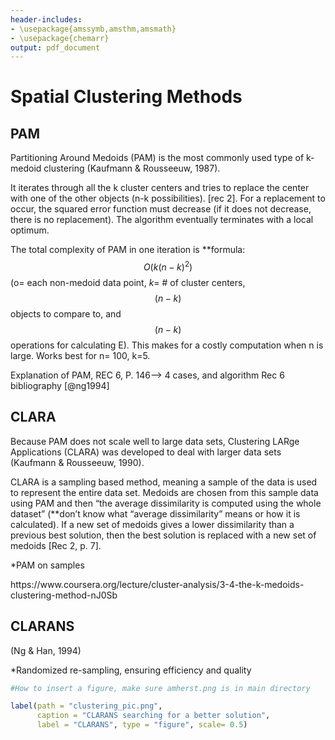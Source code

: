 ```yaml
---
header-includes:
- \usepackage{amssymb,amsthm,amsmath}
- \usepackage{chemarr}
output: pdf_document
---
```


<!--
You can delete the header-includes (lines 3-5 above) if you like and also the chunk below since it is loaded in the skeleton.Rmd file.  They are included so that chap2.Rmd will compile by itself when you hit Knit PDF.
-->

# Spatial Clustering Methods {#typeset-equ}

## PAM
Partitioning Around Medoids (PAM) is the most commonly used type of k-medoid clustering (Kaufmann & Rousseeuw, 1987).

It iterates through all the k cluster centers and tries to replace the center with one of the other objects (n-k possibilities). [rec 2]. For a replacement to occur, the squared error function must decrease (if it does not decrease, there is no replacement). The algorithm eventually terminates with a local optimum. 

The total complexity of PAM in one iteration is **formula: $$O(k(n-k)^2)$$ (o= each non-medoid data point, _k_= # of cluster centers, $$(n-k)$$ objects to compare to, and $$(n-k)$$ operations for calculating E). This makes for a costly computation when n is large. Works best for n= 100, k=5. 

Explanation of PAM, REC 6, P. 146--> 4 cases, and algorithm Rec 6 bibliography [@ng1994]

## CLARA
Because PAM does not scale well to large data sets, Clustering LARge Applications (CLARA) was developed to deal with larger data sets (Kaufmann & Rousseeuw, 1990).

CLARA is a sampling based method, meaning a sample of the data is used to represent the entire data set. Medoids are chosen from this sample data using PAM and then "the average dissimilarity is computed using the whole dataset" (**don't know what "average dissimilarity" means or how it is calculated). If a new set of medoids gives a lower dissimilarity than a previous best solution, then the best solution is replaced with a new set of medoids [Rec 2, p. 7].

*PAM on samples


https://www.coursera.org/lecture/cluster-analysis/3-4-the-k-medoids-clustering-method-nJ0Sb

## CLARANS 
(Ng & Han, 1994)

*Randomized re-sampling, ensuring efficiency and quality 

```r
#How to insert a figure, make sure amherst.png is in main directory

label(path = "clustering_pic.png", 
      caption = "CLARANS searching for a better solution", 
      label = "CLARANS", type = "figure", scale= 0.5)
```

